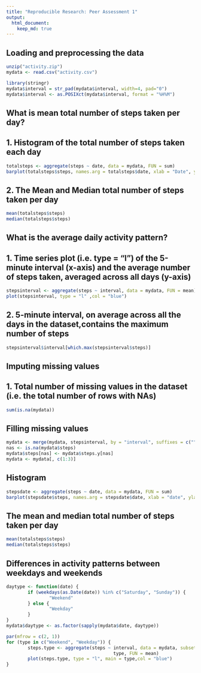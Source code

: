 ```yaml
---
title: "Reproducible Research: Peer Assessment 1"
output: 
  html_document:
    keep_md: true
---
```



## Loading and preprocessing the data

```r
unzip("activity.zip")
mydata <- read.csv("activity.csv")

library(stringr)
mydata$interval = str_pad(mydata$interval, width=4, pad="0")
mydata$interval <- as.POSIXct(mydata$interval, format = "%H%M")

```

## What is mean total number of steps taken per day?

## 1. Histogram of the total number of steps taken each day

```r
totalsteps <- aggregate(steps ~ date, data = mydata, FUN = sum)
barplot(totalsteps$steps, names.arg = totalsteps$date, xlab = "Date", ylab = "Steps" ,col = "blue")
```

## 2. The Mean and Median total number of steps taken per day

```r
mean(totalsteps$steps)
median(totalsteps$steps)
```

## What is the average daily activity pattern?

## 1. Time series plot (i.e. type = "l") of the 5-minute interval (x-axis) and the average number of steps taken, averaged across all days (y-axis)

```r
stepsinterval <- aggregate(steps ~ interval, data = mydata, FUN = mean)
plot(stepsinterval, type = "l" ,col = "blue")
```


## 2. 5-minute interval, on average across all the days in the dataset,contains the maximum number of steps


```r
stepsinterval$interval[which.max(stepsinterval$steps)]
```

## Imputing missing values

## 1. Total number of missing values in the dataset (i.e. the total number of rows with NAs)

```r
sum(is.na(mydata))
```

## Filling missing values

```r
mydata <- merge(mydata, stepsinterval, by = "interval", suffixes = c("", ".y"))
nas <- is.na(mydata$steps)
mydata$steps[nas] <- mydata$steps.y[nas]
mydata <- mydata[, c(1:3)]
```

## Histogram

```r
stepsdate <- aggregate(steps ~ date, data = mydata, FUN = sum)
barplot(stepsdate$steps, names.arg = stepsdate$date, xlab = "date", ylab = "steps" ,col = "blue")
```

## The mean and median total number of steps taken per day

```r
mean(totalsteps$steps)
median(totalsteps$steps)
```

## Differences in activity patterns between weekdays and weekends

```r
daytype <- function(date) {
        if (weekdays(as.Date(date)) %in% c("Saturday", "Sunday")) {
                "Weekend"
        } else {
                "Weekday"
        }
}
mydata$daytype <- as.factor(sapply(mydata$date, daytype))

par(mfrow = c(2, 1))
for (type in c("Weekend", "Weekday")) {
        steps.type <- aggregate(steps ~ interval, data = mydata, subset = mydata$daytype == 
                                        type, FUN = mean)
        plot(steps.type, type = "l", main = type,col = "blue")
}
```

